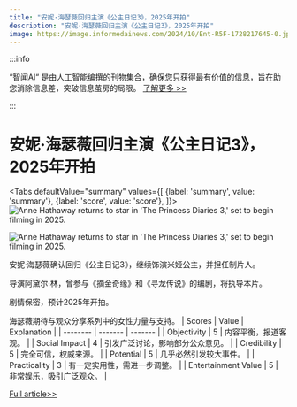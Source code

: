```yaml
---
title: "安妮·海瑟薇回归主演《公主日记3》，2025年开拍"
description: "安妮·海瑟薇回归主演《公主日记3》，2025年开拍"
image: https://image.informedainews.com/2024/10/Ent-R5F-1728217645-0.jpg
---
```



:::info

“智闻AI“ 是由人工智能编撰的刊物集合，确保您只获得最有价值的信息，旨在助您消除信息差，突破信息茧房的局限。  [了解更多 >>](/)

:::

# 安妮·海瑟薇回归主演《公主日记3》，2025年开拍


<Tabs
	defaultValue="summary"
	values={[
	{label: 'summary', value: 'summary'},
	{label: 'score', value: 'score'},
]}>
<TabItem value="summary">
<img
  src="https://image.informedainews.com/2024/10/Ent-R5F-1728217645-0.jpg"
  alt="Anne Hathaway returns to star in 'The Princess Diaries 3,' set to begin filming in 2025."
/>

<img
  src="https://image.informedainews.com/2024/10/Ent-bif-1728217645-1.jpg"
  alt="Anne Hathaway returns to star in 'The Princess Diaries 3,' set to begin filming in 2025."
/>



安妮·海瑟薇确认回归《公主日记3》，继续饰演米娅公主，并担任制片人。

导演阿黛尔·林，曾参与《摘金奇缘》和《寻龙传说》的编剧，将执导本片。

剧情保密，预计2025年开拍。

海瑟薇期待与观众分享系列中的女性力量与支持。
</TabItem>
<TabItem value="score">
	| Scores     | Value   | Explanation |
	| -------- | ------- | ------- |
	| Objectivity  | 5    | 内容平衡，报道客观。    |
	| Social Impact | 4     | 引发广泛讨论，影响部分公众意见。    |
	| Credibility    | 5    | 完全可信，权威来源。    |
	| Potential    | 5    | 几乎必然引发较大事件。    |
	| Practicality    | 3    | 有一定实用性，需进一步调整。    |
	| Entertainment Value    | 5    | 非常娱乐，吸引广泛观众。    |
</TabItem>
</Tabs>

[Full article>>](https://www.cnbeta.com.tw/articles/movie/1448117.htm)
